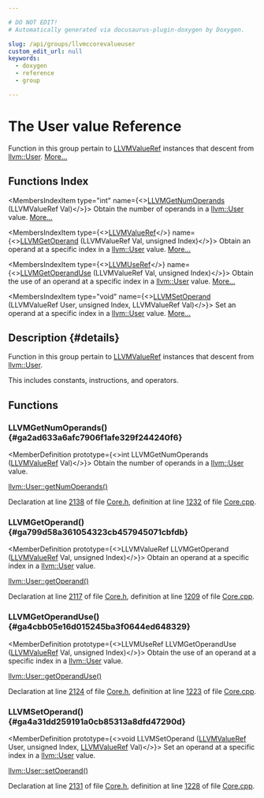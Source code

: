 ```yaml
---

# DO NOT EDIT!
# Automatically generated via docusaurus-plugin-doxygen by Doxygen.

slug: /api/groups/llvmccorevalueuser
custom_edit_url: null
keywords:
  - doxygen
  - reference
  - group

---
```





# The User value Reference

<DoxygenPage pluginConfig={pluginConfig}>

Function in this group pertain to <a href="/docs/api/groups/llvmcsupporttypes/#ga113ce952344691b8304a43a314f8be17">LLVMValueRef</a> instances that descent from <a href="/docs/api/classes/llvm/user">llvm::User</a>. <a href="#details">More...</a>

## Functions Index

<MembersIndex>

<MembersIndexItem
  type="int"
  name={<><a href="#ga2ad633a6afc7906f1afe329f244240f6">LLVMGetNumOperands</a> (LLVMValueRef Val)</>}>
Obtain the number of operands in a <a href="/docs/api/classes/llvm/user">llvm::User</a> value. <a href="#ga2ad633a6afc7906f1afe329f244240f6">More...</a>
</MembersIndexItem>

<MembersIndexItem
  type={<><a href="/docs/api/groups/llvmcsupporttypes/#ga113ce952344691b8304a43a314f8be17">LLVMValueRef</a></>}
  name={<><a href="#ga799d58a361054323cb457945071cbfdb">LLVMGetOperand</a> (LLVMValueRef Val, unsigned Index)</>}>
Obtain an operand at a specific index in a <a href="/docs/api/classes/llvm/user">llvm::User</a> value. <a href="#ga799d58a361054323cb457945071cbfdb">More...</a>
</MembersIndexItem>

<MembersIndexItem
  type={<><a href="/docs/api/groups/llvmcsupporttypes/#gab30423fe4582af30d65061fddc7398d7">LLVMUseRef</a></>}
  name={<><a href="#ga4cbb05e16d015245ba3f0644ed648329">LLVMGetOperandUse</a> (LLVMValueRef Val, unsigned Index)</>}>
Obtain the use of an operand at a specific index in a <a href="/docs/api/classes/llvm/user">llvm::User</a> value. <a href="#ga4cbb05e16d015245ba3f0644ed648329">More...</a>
</MembersIndexItem>

<MembersIndexItem
  type="void"
  name={<><a href="#ga4a31dd259191a0cb85313a8dfd47290d">LLVMSetOperand</a> (LLVMValueRef User, unsigned Index, LLVMValueRef Val)</>}>
Set an operand at a specific index in a <a href="/docs/api/classes/llvm/user">llvm::User</a> value. <a href="#ga4a31dd259191a0cb85313a8dfd47290d">More...</a>
</MembersIndexItem>

</MembersIndex>

## Description {#details}

Function in this group pertain to <a href="/docs/api/groups/llvmcsupporttypes/#ga113ce952344691b8304a43a314f8be17">LLVMValueRef</a> instances that descent from <a href="/docs/api/classes/llvm/user">llvm::User</a>.

This includes constants, instructions, and operators.

<SectionDefinition>

## Functions

### LLVMGetNumOperands() {#ga2ad633a6afc7906f1afe329f244240f6}

<MemberDefinition
  prototype={<>int LLVMGetNumOperands (<a href="/docs/api/groups/llvmcsupporttypes/#ga113ce952344691b8304a43a314f8be17">LLVMValueRef</a> Val)</>}>
Obtain the number of operands in a <a href="/docs/api/classes/llvm/user">llvm::User</a> value.

<SectionUser title="See Also">
<a href="/docs/api/classes/llvm/user/#addec638786f763d967811b45cb662f1f">llvm::User::getNumOperands()</a>
</SectionUser>

Declaration at line <a href="/docs/api/files/include/include/llvm-c/core-h/#l02138">2138</a> of file <a href="/docs/api/files/include/include/llvm-c/core-h">Core.h</a>, definition at line <a href="/docs/api/files/lib/lib/ir/core-cpp/#l01232">1232</a> of file <a href="/docs/api/files/lib/lib/ir/core-cpp">Core.cpp</a>.
</MemberDefinition>

### LLVMGetOperand() {#ga799d58a361054323cb457945071cbfdb}

<MemberDefinition
  prototype={<>LLVMValueRef LLVMGetOperand (<a href="/docs/api/groups/llvmcsupporttypes/#ga113ce952344691b8304a43a314f8be17">LLVMValueRef</a> Val, unsigned Index)</>}>
Obtain an operand at a specific index in a <a href="/docs/api/classes/llvm/user">llvm::User</a> value.

<SectionUser title="See Also">
<a href="/docs/api/classes/llvm/user/#aa0a2cb1582d1cec317bd205085469ca1">llvm::User::getOperand()</a>
</SectionUser>

Declaration at line <a href="/docs/api/files/include/include/llvm-c/core-h/#l02117">2117</a> of file <a href="/docs/api/files/include/include/llvm-c/core-h">Core.h</a>, definition at line <a href="/docs/api/files/lib/lib/ir/core-cpp/#l01209">1209</a> of file <a href="/docs/api/files/lib/lib/ir/core-cpp">Core.cpp</a>.
</MemberDefinition>

### LLVMGetOperandUse() {#ga4cbb05e16d015245ba3f0644ed648329}

<MemberDefinition
  prototype={<>LLVMUseRef LLVMGetOperandUse (<a href="/docs/api/groups/llvmcsupporttypes/#ga113ce952344691b8304a43a314f8be17">LLVMValueRef</a> Val, unsigned Index)</>}>
Obtain the use of an operand at a specific index in a <a href="/docs/api/classes/llvm/user">llvm::User</a> value.

<SectionUser title="See Also">
<a href="/docs/api/classes/llvm/user/#a3f3b252f63d32a9a6e05208ce26562bf">llvm::User::getOperandUse()</a>
</SectionUser>

Declaration at line <a href="/docs/api/files/include/include/llvm-c/core-h/#l02124">2124</a> of file <a href="/docs/api/files/include/include/llvm-c/core-h">Core.h</a>, definition at line <a href="/docs/api/files/lib/lib/ir/core-cpp/#l01223">1223</a> of file <a href="/docs/api/files/lib/lib/ir/core-cpp">Core.cpp</a>.
</MemberDefinition>

### LLVMSetOperand() {#ga4a31dd259191a0cb85313a8dfd47290d}

<MemberDefinition
  prototype={<>void LLVMSetOperand (<a href="/docs/api/groups/llvmcsupporttypes/#ga113ce952344691b8304a43a314f8be17">LLVMValueRef</a> User, unsigned Index, <a href="/docs/api/groups/llvmcsupporttypes/#ga113ce952344691b8304a43a314f8be17">LLVMValueRef</a> Val)</>}>
Set an operand at a specific index in a <a href="/docs/api/classes/llvm/user">llvm::User</a> value.

<SectionUser title="See Also">
<a href="/docs/api/classes/llvm/user/#a5fa9b8e1842b354f64c1ba6be0a4a17f">llvm::User::setOperand()</a>
</SectionUser>

Declaration at line <a href="/docs/api/files/include/include/llvm-c/core-h/#l02131">2131</a> of file <a href="/docs/api/files/include/include/llvm-c/core-h">Core.h</a>, definition at line <a href="/docs/api/files/lib/lib/ir/core-cpp/#l01228">1228</a> of file <a href="/docs/api/files/lib/lib/ir/core-cpp">Core.cpp</a>.
</MemberDefinition>

</SectionDefinition>

</DoxygenPage>
